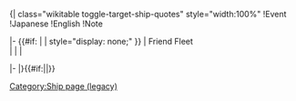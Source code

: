 <includeonly>{| class="wikitable toggle-target-ship-quotes" style="width:100%"
!Event
!Japanese
!English
!Note

|- {{#if: {{{Friend Fleet|}}} | | style="display: none;" }}
| Friend Fleet<br />{{{Friend Fleet_Clip|}}}
|{{SpanJa|{{{Friend Fleet|}}}}}
|{{{Friend Fleet_EN|}}}
|{{{Friend Fleet_Note|}}}

|-
|}{{#if:{{{no_category|}}}||[[Category:Ship page (legacy)]]}}</includeonly><noinclude>